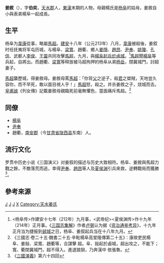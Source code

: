 '''姜敘'''（{{bd|？||？||catIdx=J}}），字'''伯奕'''，[[天水郡|天水郡]]人，[[東漢|東漢]]末期的人物，母親楊氏是[[杨阜|杨阜]]的姑母，姜敘自小與表弟楊阜一起成長。

== 生平 ==
杨阜为[[韋康|韋康]]從事，略屬[[馬超|馬超]]。[[建安|建安]]十八年（公元213年）八月，[[韋康|韋康]]被殺後，姜叙时任抚夷将军屯历城，与楊阜、[[梁寬|梁寬]]、趙衢、鄉人[[姜隱|姜隱]]、[[趙昂|趙昂]]、[[尹奉|尹奉]]、[[姚瓊|姚瓊]]、[[孔信|孔信]]、武都人[[李俊|李俊]]、[[王靈|王靈]]共同攻擊[[馬超|馬超]]，九月，與[[楊阜|楊阜]][[卤城之战|起兵於鹵城]]。<ref><杨阜传>作建安十七年（212年）九月事，<武帝纪><夏侯渊传>作十九年（214年）正月事。《[[三国志集解|三国志集解]]》作者[[卢弼|卢弼]]认为据《[[资治通鉴考异|资治通鉴考异]]》，十九年正月当为捷报到[[邺城|邺城]]之日，杨阜、姜叙起兵当在十八年九月。</ref>[[馬超|馬超]]聞[[楊阜|楊阜]]等兵起，自將出。而趙衢、[[梁寬|梁寬]]等释放被马超拘押的杨阜从弟[[杨岳_(东汉)|杨岳]]，閉冀城門，討超妻子。

[[馬超|馬超]]襲歷城，得姜敘母。姜敘母罵[[馬超|馬超]]：「你背[[馬騰|父]]之逆子，殺[[韋康|君]]之桀賊，天地豈久容你，而不早死，敢以面目視人乎！」[[馬超|馬超]]怒，殺之。并杀姜敘之子，烧城而去。[[皇甫謐|皇甫謐]]《列女傳》記載姜敘母親臨死前毫無懼色，當面痛斥馬超。<ref>《三國志·卷二十五·魏書二十五·辛毗楊阜高堂隆傳第二十五》：康故吏民楊阜、姜敍、梁寬、趙衢等，合謀擊 超。阜、敍起於鹵城，超出攻之，不能下；寬、衢閉冀城門，超不得入。進退狼狽，乃奔漢中 依張魯。</ref>

== 同僚 ==
* [[楊阜|楊阜]]
* [[尹奉|尹奉]]
* 趙衢，[[南安郡|南安郡]]（今[[甘肃省|甘肃省]][[陇西县|陇西县]]东南）人。

==流行文化==
罗贯中历史小说《三国演义》对姜叙的描述与历史大致相符。杨阜、姜敘與馬超力戰之餘，不敵落荒而逃，幸得[[尹奉|尹奉]]、[[趙昂|趙昂]]等人及[[夏侯渊|夏侯渊]]引兵來救，逆轉戰局而獲勝<ref>《[[三國演義|三國演義]]》第六十四回</ref>。

== 參考來源 ==
{{reflist}}

[[Category:東漢軍事人物|J]]
[[Category:三國軍事人物|J]]
[[Category:天水人|J]]
[[Category:姜姓|X]]
[[Category:天水姜氏|Category:天水姜氏]]